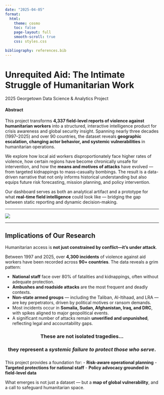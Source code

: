 ```yaml
---
date: "2025-04-05"
format: 
  html:
    theme: cosmo
    toc: false
    page-layout: full
    smooth-scroll: true
    css: styles.css
    
bibliography: references.bib
---
```

<div class="custom-title">
  <h1>Unrequited Aid: The Intimate Struggle of Humanitarian Work</h1>
  <div class="underline"></div>
  <p class="subtitle">2025 Georgetown Data Science & Analytics Project</p>
</div>

#### Abstract

This project transforms **4,337 field-level reports of violence against humanitarian workers** into a structured, interactive intelligence product for crisis awareness and global security insight. Spanning nearly three decades (1997–2025) and over 90 countries, the dataset reveals **geographic escalation, changing actor behavior, and systemic vulnerabilities** in humanitarian operations.

We explore how local aid workers disproportionately face higher rates of violence, how certain regions have become chronically unsafe for intervention, and how the **means and motives of attacks** have evolved — from targeted kidnappings to mass-casualty bombings. The result is a data-driven narrative that not only informs historical understanding but also equips future risk forecasting, mission planning, and policy intervention.

Our dashboard serves as both an analytical artifact and a prototype for what **real-time field intelligence** could look like — bridging the gap between static reporting and dynamic decision-making.

---

![](assets/index/humanitarian_worker.png)

---

## Implications of Our Research

Humanitarian access is **not just constrained by conflict—it’s under attack**.

Between 1997 and 2025, over **4,300 incidents** of violence against aid workers have been recorded across **90+ countries**. The data reveals a grim pattern:

- **National staff** face over 80% of fatalities and kidnappings, often without adequate protection.
- **Ambushes and roadside attacks** are the most frequent and deadly contexts.
- **Non-state armed groups** — including the Taliban, Al-Itihaad, and LRA — are key perpetrators, driven by political motives or ransom demands.
- Most incidents occur in **Somalia, Sudan, Afghanistan, Iraq, and DRC**, with spikes aligned to major geopolitical events.
- A significant number of attacks remain **unverified and unpunished**, reflecting legal and accountability gaps.

<div style="text-align: center; margin-top: 1.5rem; margin-bottom: 1.5rem;">
  <h3>These are not isolated tragedies...</h3> 
  <h3>they represent a <em>systemic failure to protect those who serve</em>.</h3>
</div>


This project provides a foundation for:
- **Risk-aware operational planning**
- **Targeted protections for national staff**
- **Policy advocacy grounded in field-level data**

What emerges is not just a dataset — but a **map of global vulnerability**, and a call to safeguard humanitarian space.